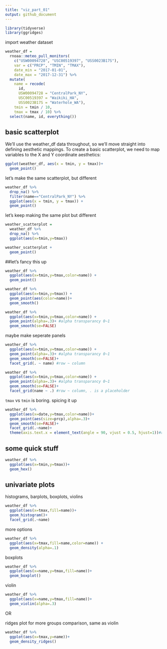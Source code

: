```yaml
---
title: "viz_part_01"
output: github_document
---
```



```r
library(tidyverse)
library(ggridges)
```

import weather dataset

```r
weather_df = 
  rnoaa::meteo_pull_monitors(
    c("USW00094728", "USC00519397", "USS0023B17S"),
    var = c("PRCP", "TMIN", "TMAX"), 
    date_min = "2017-01-01",
    date_max = "2017-12-31") %>%
  mutate(
    name = recode(
      id, 
      USW00094728 = "CentralPark_NY", 
      USC00519397 = "Waikiki_HA",
      USS0023B17S = "Waterhole_WA"),
    tmin = tmin / 10,
    tmax = tmax / 10) %>%
  select(name, id, everything())
```

## basic scatterplot

We’ll use the weather_df data throughout, so we’ll move straight into defining aesthetic mappings. To create a basic scatterplot, we need to map variables to the X and Y coordinate aesthetics:

```r
ggplot(weather_df, aes(x = tmin, y = tmax))+
  geom_point()

```

let's make the same scatterplot, but different

```r
weather_df %>% 
  drop_na() %>% 
  filter(name=="CentralPark_NY") %>% 
  ggplot(aes(x = tmin, y = tmax)) + 
  geom_point()
```

let's keep making the same plot but different

```r
weather_scatterplot = 
  weather_df %>% 
  drop_na() %>% 
  ggplot(aes(x=tmin,y=tmax))

weather_scatterplot + 
  geom_point()
```

##let's fancy this up

```r

weather_df %>% 
  ggplot(aes(x=tmin,y=tmax,color=name)) +
  geom_point()

weather_df %>% 
  ggplot(aes(x=tmin,y=tmax)) +
  geom_point(aes(color=name))+
  geom_smooth()

weather_df %>% 
  ggplot(aes(x=tmin,y=tmax,color=name)) +
  geom_point(alpha=.3)+ #alpha transparancy 0~1
  geom_smooth(se=FALSE)


```

maybe make seperate panels

```r
weather_df %>% 
  ggplot(aes(x=tmin,y=tmax,color=name)) +
  geom_point(alpha=.3)+ #alpha transparancy 0~1
  geom_smooth(se=FALSE)+
  facet_grid(. ~ name) #row ~ column

weather_df %>% 
  ggplot(aes(x=tmin,y=tmax,color=name)) +
  geom_point(alpha=.3)+ #alpha transparancy 0~1
  geom_smooth(se=FALSE)+
  facet_grid(name ~ .) #row ~ column, . is a placeholder
```

`tmax` vs `tmin` is boring. spicing it up

```r
weather_df %>% 
  ggplot(aes(x=date,y=tmax,color=name))+
  geom_point(aes(size=prcp),alpha=.3)+
  geom_smooth(se=FALSE)+
  facet_grid(.~name)+
  theme(axis.text.x = element_text(angle = 90, vjust = 0.5, hjust=1))#rotate x axis labels 
```

## some quick stuff
```r
weather_df %>% 
  ggplot(aes(x=tmin,y=tmax))+
  geom_hex()
```

## univariate plots

histograms, barplots, boxplots, violins

```r
weather_df %>% 
  ggplot(aes(x=tmax,fill=name))+
  geom_histogram()+
  facet_grid(.~name)
```

more options

```r
weather_df %>% 
  ggplot(aes(x=tmax,fill=name,color=name)) +
  geom_density(alpha=.1)
```

boxplots

```r
weather_df %>% 
  ggplot(aes(x=name,y=tmax,fill=name))+
  geom_boxplot()
```

violin

```r
weather_df %>% 
  ggplot(aes(x=name,y=tmax,fill=name))+
  geom_violin(alpha=.3)
```

OR

ridges plot for more groups comparison, same as violin 

```r
weather_df %>% 
  ggplot(aes(x=tmax,y=name))+
  geom_density_ridges()
```



